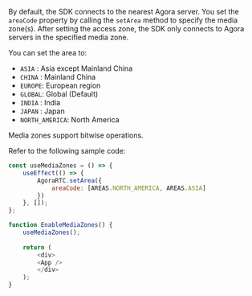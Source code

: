<PlatformWrapper platform="react-js">

By default, the SDK connects to the nearest Agora server. You set the `areaCode` property by calling the `setArea` method to specify the media zone(s). After setting the access zone, the SDK only connects to Agora servers in the specified media zone.

You can set the area to:

* `ASIA`  : Asia except Mainland China
* `CHINA` : Mainland China
* `EUROPE`: European region
* `GLOBAL`: Global (Default)
* `INDIA` : India
* `JAPAN` : Japan
* `NORTH_AMERICA`: North America

<Admonition title="information" type="info">
Media zones support bitwise operations.
</Admonition>

Refer to the following sample code:

```javascript
const useMediaZones = () => {
    useEffect(() => {
        AgoraRTC.setArea({
            areaCode: [AREAS.NORTH_AMERICA, AREAS.ASIA]
        })
    }, []);
};

function EnableMediaZones() {
    useMediaZones();
    
    return (
        <div>
        <App />
        </div>
    );
}
```

</PlatformWrapper>
